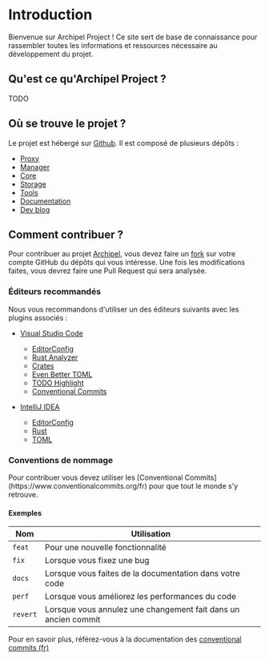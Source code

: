 
# Introduction

Bienvenue sur Archipel Project ! Ce site sert de base de connaissance pour rassembler toutes les informations et ressources nécessaire
au développement du projet.

## Qu'est ce qu'Archipel Project ?

TODO

## Où se trouve le projet ?

Le projet est hébergé sur [Github](https://github.com/archipel-project). Il est composé de plusieurs dépôts :

* [Proxy](https://github.com/archipel-project/archipel-proxy)
* [Manager](https://github.com/archipel-project/archipel-manager)
* [Core](https://github.com/archipel-project/archipel-core)
* [Storage](https://github.com/archipel-project/archipel-storage)
* [Tools](https://github.com/archipel-project/archipel-tools)
* [Documentation](https://github.com/archipel-project/docs)
* [Dev blog](https://github.com/archipel-project/dev-blog)

## Comment contribuer ?

Pour contribuer au projet [Archipel](https://github.com/archipel-project), vous devez faire un [fork](https://docs.github.com/en/get-started/quickstart/fork-a-repo) 
sur votre compte GitHub du dépôts qui vous intéresse. Une fois les modifications faites, vous devrez faire une Pull Request qui sera analysée.

### Éditeurs recommandés

Nous vous recommandons d'utiliser un des éditeurs suivants avec les plugins associés :
* [Visual Studio Code](https://code.visualstudio.com)
    * [EditorConfig](https://marketplace.visualstudio.com/items?itemName=EditorConfig.EditorConfig)
    * [Rust Analyzer](https://marketplace.visualstudio.com/items?itemName=matklad.rust-analyzer)
    * [Crates](https://marketplace.visualstudio.com/items?itemName=serayuzgur.crates)
    * [Even Better TOML](https://marketplace.visualstudio.com/items?itemName=tamasfe.even-better-toml)
    * [TODO Highlight](https://marketplace.visualstudio.com/items?itemName=wayou.vscode-todo-highlight)
    * [Conventional Commits](https://marketplace.visualstudio.com/items?itemName=vivaxy.vscode-conventional-commits)

* [IntelliJ IDEA](https://www.jetbrains.com/fr-fr/idea/)
    * [EditorConfig](https://plugins.jetbrains.com/plugin/7294-editorconfig)
    * [Rust](https://plugins.jetbrains.com/plugin/8182-rust)
    * [TOML](https://plugins.jetbrains.com/plugin/8195-toml)

### Conventions de nommage

<Callout type="info">
Pour contribuer vous devez utiliser les [Conventional Commits](https://www.conventionalcommits.org/fr) pour que tout le monde s'y retrouve.
</Callout>

#### Exemples

|   Nom    | Utilisation                                                    |
|----------|----------------------------------------------------------------|
|  `feat`  | Pour une nouvelle fonctionnalité                               |
|  `fix`   | Lorsque vous fixez une bug                                     |
|  `docs`  | Lorsque vous faites de la documentation dans votre code        |
|  `perf`  | Lorsque vous améliorez les performances du code                |
| `revert` | Lorsque vous annulez une changement fait dans un ancien commit |

Pour en savoir plus, référez-vous à la documentation des [conventional commits (fr)](https://www.conventionalcommits.org/fr)